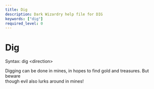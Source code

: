 ```yaml
---
title: Dig
description: Dark Wizardry help file for DIG
keywords: ["dig"]
required_level: 0
---
```


# Dig

Syntax: dig \<direction\>  

Digging can be done in mines, in hopes to find gold and treasures. But beware  
though evil also lurks around in mines!